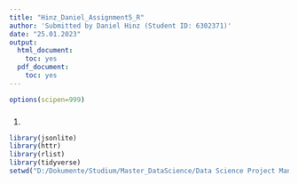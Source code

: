 ```yaml
---
title: "Hinz_Daniel_Assignment5_R"
author: 'Submitted by Daniel Hinz (Student ID: 6302371)'
date: "25.01.2023"
output:
  html_document:
    toc: yes
  pdf_document:
    toc: yes
---
```


```r
options(scipen=999)
```


### 

(1)

```r
library(jsonlite)
library(httr)
library(rlist)
library(tidyverse)
setwd("D:/Dokumente/Studium/Master_DataScience/Data Science Project Management/Assignment5")


```


###




